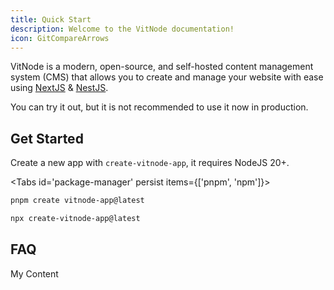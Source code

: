 ```yaml
---
title: Quick Start
description: Welcome to the VitNode documentation!
icon: GitCompareArrows
---
```


VitNode is a modern, open-source, and self-hosted content management system (CMS) that allows you to create and manage your website with ease using [NextJS](https://nextjs.org/) & [NestJS](https://nestjs.com/).

<Callout title="🛠️ VitNode is still in development!" type="warn">
  You can try it out, but it is not recommended to use it now in production.
</Callout>


## Get Started

Create a new app with `create-vitnode-app`, it requires NodeJS 20+.

<Tabs id='package-manager' persist items={['pnpm', 'npm']}>

```bash tab="pnpm"
pnpm create vitnode-app@latest
```

```bash tab="npm"
npx create-vitnode-app@latest
```

</Tabs>

## FAQ


<Accordions>
  <Accordion title="Why VitNode?">My Content</Accordion>
</Accordions>
